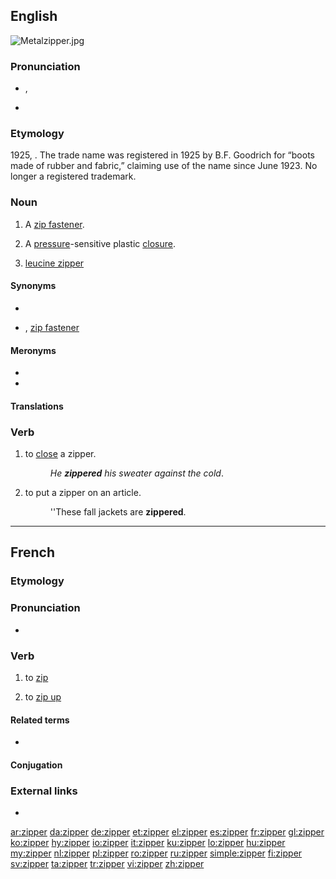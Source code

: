 ==English==
[[File:Metalzipper.jpg|thumb|right]]
{{wikipedia}}

===Pronunciation===
* {{a|US}} {{enPR|zĭʹpər}}, {{IPA|/ˈzɪpɚ/|lang=en}}
* {{rhymes|ɪpə(r)|lang=en}}

===Etymology===
1925, {{affix|en|zip|-er|id2=agent noun}}. The trade name was registered in 1925 by B.F. Goodrich for “boots made of rubber and fabric,” claiming use of the name since June 1923. No longer a registered trademark.

===Noun===
{{en-noun}}

# {{label|en|chiefly|US|Australia}} A [[zip fastener]].
# A [[pressure]]-sensitive plastic [[closure]].
# {{label|en|biochemistry}} [[leucine zipper]]

====Synonyms====
* {{l|en|slide fastener}}
* {{l|en|zip}} {{qualifier|British}}, [[zip fastener]] {{qualifier|British}}

====Meronyms====
* {{l|en|slider}}
* {{l|en|teeth}}

====Translations====
{{trans-see|zip fastener}}

===Verb===
{{en-verb}}

# to [[close]] a zipper.
#: ''He '''zippered''' his sweater against the cold''.
# to put a zipper on an article.
#: ''These fall jackets are '''zippered'''.

----

==French==

===Etymology===
{{etyl|en|fr}} {{m|en|zip|to zip}}

===Pronunciation===
* {{IPA|/zipe/|lang=fr}}

===Verb===
{{fr-verb}}

# {{label|fr|computing}} to [[zip]]
# {{label|fr|Quebec}} to [[zip up]] {{gloss|close using a zip}}

====Related terms====
* {{l|fr|dézipper}}

====Conjugation====
{{fr-conj-auto}}

===External links===
* {{R:TLFi}}

[[ar:zipper]]
[[da:zipper]]
[[de:zipper]]
[[et:zipper]]
[[el:zipper]]
[[es:zipper]]
[[fr:zipper]]
[[gl:zipper]]
[[ko:zipper]]
[[hy:zipper]]
[[io:zipper]]
[[it:zipper]]
[[ku:zipper]]
[[lo:zipper]]
[[hu:zipper]]
[[my:zipper]]
[[nl:zipper]]
[[pl:zipper]]
[[ro:zipper]]
[[ru:zipper]]
[[simple:zipper]]
[[fi:zipper]]
[[sv:zipper]]
[[ta:zipper]]
[[tr:zipper]]
[[vi:zipper]]
[[zh:zipper]]